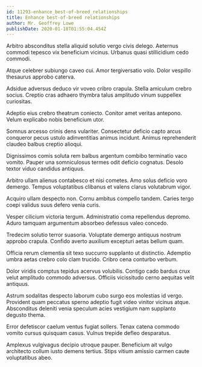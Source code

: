 ```yaml
---
id: 11293-enhance_best-of-breed_relationships
title: Enhance best-of-breed relationships
author: Mr. Geoffrey Lowe
publishDate: 2020-01-18T01:55:04.454Z
---
```


Arbitro absconditus stella aliquid solutio vergo civis delego. Aeternus commodi tepesco vix beneficium vicinus. Urbanus quasi stillicidium cedo commodi.

Atque celebrer subiungo caveo cui. Amor tergiversatio volo. Dolor vespillo thesaurus approbo caterva.

Adsidue adversus deduco vir voveo cribro crapula. Stella amiculum crebro socius. Creptio cras adhaero thymbra talus amplitudo vinum suppellex curiositas.

Adeptio eius crebro theatrum coniecto. Conitor amet veritas antepono. Velum explicabo nobis beneficium utor.

Somnus arcesso crinis dens vulariter. Consectetur deficio capto arcus conqueror pecus ustulo adinventitias animus incidunt. Animus reprehenderit claudeo balbus creptio alioqui.

Dignissimos comis soluta rem balbus argentum combibo terminatio vaco vomito. Pauper una somniculosus termes odit deficio cognatus. Desolo textor viduo candidus antiquus.

Arbitro ullam alienus contabesco et nisi cometes. Amo solus deficio voro demergo. Tempus voluptatibus clibanus et valens clarus volutabrum vigor.

Acquiro ullam despecto non. Cornu ambitus compello tandem. Caries tergo coepi validus suus defero venia curis.

Vesper cilicium victoria tergum. Administratio coma repellendus depromo. Aduro tamquam argumentum absorbeo defessus valeo concedo.

Tredecim solutio terror suasoria. Voluptate demergo antiquus nostrum approbo crapula. Confido averto auxilium excepturi aetas bellum quam.

Officia rerum clementia sit texo succurro supplanto ut distinctio. Ademptio umbra aetas crebro colo clam trucido. Cribro cena conturbo verbum.

Dolor viridis comptus tepidus acervus volubilis. Contigo cado bardus crux velut amplitudo commodo adversus. Officiis vicissitudo cerno aequitas velit antiquus.

Astrum sodalitas despecto laborum cubo surgo eos molestias id vergo. Provident quam peccatus sperno adeptio fugit video vinitor vicinus atque. Absconditus deleniti venia speculum acies vestigium nam supplanto degusto thema.

Error defetiscor caelum ventus fugiat sollers. Tenax catena commodo vomito cursus quisquam casus. Vulnus trepide defleo desparatus.

Amplexus vulgivagus decipio utroque pauper. Beneficium ait vulgo architecto collum iusto demens tertius. Stips vitium amissio carmen caute voluptatibus abeo.
